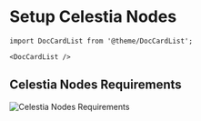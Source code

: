 # Setup Celestia Nodes

```mdx-code-block
import DocCardList from '@theme/DocCardList';

<DocCardList />
```

## Celestia Nodes Requirements

![Celestia Nodes Requirements](./img/celestia-node-requirements.jpeg)